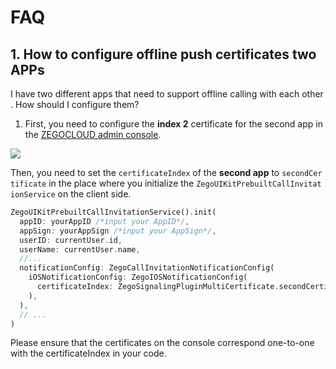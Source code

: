 # FAQ

## 1. How to configure offline push certificates two APPs


I have two different apps that need to support offline calling with each other. How should I configure them?

1. First, you need to configure the **index 2** certificate for the second app in the [ZEGOCLOUD admin console](https://console.zegocloud.com/).

<Frame width="400" height="auto" caption="">
  <img src="https://media-resource.spreading.io/5fa3f99cda659c8c9f2907cbb0242e6c/workspace86/index2_ios.png" />
</Frame>


Then, you need to set the <code>certificateIndex</code> of the **second app** to <code>secondCertificate</code> in the place where you initialize the <code>ZegoUIKitPrebuiltCallInvitationService</code> on the client side.

```dart
ZegoUIKitPrebuiltCallInvitationService().init(
  appID: yourAppID /*input your AppID*/,
  appSign: yourAppSign /*input your AppSign*/,
  userID: currentUser.id,
  userName: currentUser.name,
  //...
  notificationConfig: ZegoCallInvitationNotificationConfig(
    iOSNotificationConfig: ZegoIOSNotificationConfig(
      certificateIndex: ZegoSignalingPluginMultiCertificate.secondCertificate,
    ),
  ),
  // ...
)
```

<Warning title="Warning">Please ensure that the certificates on the console correspond one-to-one with the certificateIndex in your code.</Warning>
